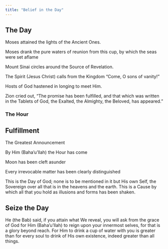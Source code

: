 ```yaml
---
title: "Belief in the Day"
---
```


## The Day

Moses attained the lights of the Ancient Ones.

Moses drank the pure waters of reunion from this cup, by which the seas were set aflame

Mount Sinai circles around the Source of Revelation.

The Spirit (Jesus Christ) calls from the Kingdom "Come, O sons of vanity!"

Hosts of God hastened in longing to meet Him.

Zion cried out, "The promise has been fulfilled, and that which was written in the Tablets of God, the Exalted, the Almighty, the Beloved, has appeared."

### The Hour

## Fulfillment

The Greatest Announcement

By Him (Baha'u'llah) the Hour has come

Moon has been cleft asunder

Every irrevocable matter has been clearly distinguished

This is the Day of God; none is to be mentioned in it but His own Self, the Sovereign over all that is in the heavens and the earth. This is a Cause by which all that you hold as illusions and forms has been shaken.

## Seize the Day

He (the Bab) said, if you attain what We reveal, you will ask from the grace of God for Him (Baha'u'llah) to reign upon your innermost selves, for that is a glory beyond reach. For Him to drink a cup of water with you is greater than for every soul to drink of His own existence, indeed greater than all things.
